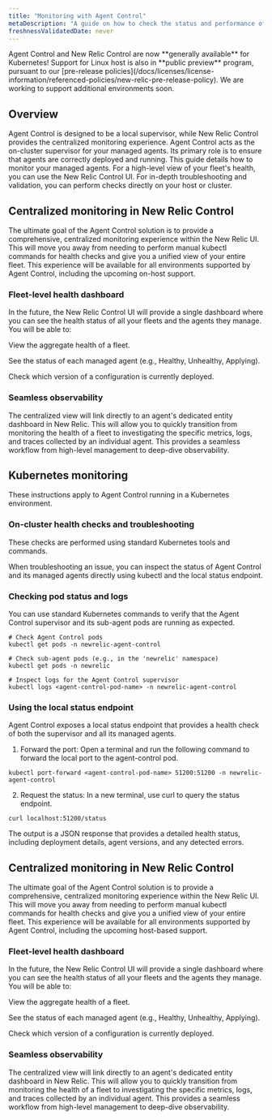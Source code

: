 ```yaml
---
title: "Monitoring with Agent Control"
metaDescription: "A guide on how to check the status and performance of your managed agents."
freshnessValidatedDate: never
---
```


<Callout variant="important">
  Agent Control and New Relic Control are now **generally available** for Kubernetes! Support for Linux host is also in **public preview** program, pursuant to our [pre-release policies](/docs/licenses/license-information/referenced-policies/new-relic-pre-release-policy).
  We are working to support additional environments soon.
</Callout>

## Overview

Agent Control is designed to be a local supervisor, while New Relic Control provides the centralized monitoring experience. Agent Control acts as the on-cluster supervisor for your managed agents. Its primary role is to ensure that agents are correctly deployed and running. This guide details how to monitor your managed agents. For a high-level view of your fleet's health, you can use the New Relic Control UI. For in-depth troubleshooting and validation, you can perform checks directly on your host or cluster.

## Centralized monitoring in New Relic Control
The ultimate goal of the Agent Control solution is to provide a comprehensive, centralized monitoring experience within the New Relic UI. This will move you away from needing to perform manual kubectl commands for health checks and give you a unified view of your entire fleet. This experience will be available for all environments supported by Agent Control, including the upcoming on-host support.


### Fleet-level health dashboard
In the future, the New Relic Control UI will provide a single dashboard where you can see the health status of all your fleets and the agents they manage. You will be able to:

View the aggregate health of a fleet.

See the status of each managed agent (e.g., Healthy, Unhealthy, Applying).

Check which version of a configuration is currently deployed.

### Seamless observability
The centralized view will link directly to an agent's dedicated entity dashboard in New Relic. This will allow you to quickly transition from monitoring the health of a fleet to investigating the specific metrics, logs, and traces collected by an individual agent. This provides a seamless workflow from high-level management to deep-dive observability.


## Kubernetes monitoring

These instructions apply to Agent Control running in a Kubernetes environment.
 
### On-cluster health checks and troubleshooting

These checks are performed using standard Kubernetes tools and commands.

When troubleshooting an issue, you can inspect the status of Agent Control and its managed agents directly using kubectl and the local status endpoint.

### Checking pod status and logs

You can use standard Kubernetes commands to verify that the Agent Control supervisor and its sub-agent pods are running as expected.

```shell
# Check Agent Control pods
kubectl get pods -n newrelic-agent-control

# Check sub-agent pods (e.g., in the 'newrelic' namespace)
kubectl get pods -n newrelic

# Inspect logs for the Agent Control supervisor
kubectl logs <agent-control-pod-name> -n newrelic-agent-control
```

### Using the local status endpoint

Agent Control exposes a local status endpoint that provides a health check of both the supervisor and all its managed agents.

1. Forward the port: Open a terminal and run the following command to forward the local port to the agent-control pod.

```shell
kubectl port-forward <agent-control-pod-name> 51200:51200 -n newrelic-agent-control
```

2. Request the status: In a new terminal, use curl to query the status endpoint.


```shell
curl localhost:51200/status
```

The output is a JSON response that provides a detailed health status, including deployment details, agent versions, and any detected errors.

## Centralized monitoring in New Relic Control
The ultimate goal of the Agent Control solution is to provide a comprehensive, centralized monitoring experience within the New Relic UI. This will move you away from needing to perform manual kubectl commands for health checks and give you a unified view of your entire fleet. This experience will be available for all environments supported by Agent Control, including the upcoming host-based support.


### Fleet-level health dashboard
In the future, the New Relic Control UI will provide a single dashboard where you can see the health status of all your fleets and the agents they manage. You will be able to:

View the aggregate health of a fleet.

See the status of each managed agent (e.g., Healthy, Unhealthy, Applying).

Check which version of a configuration is currently deployed.

### Seamless observability
The centralized view will link directly to an agent's dedicated entity dashboard in New Relic. This will allow you to quickly transition from monitoring the health of a fleet to investigating the specific metrics, logs, and traces collected by an individual agent. This provides a seamless workflow from high-level management to deep-dive observability.

